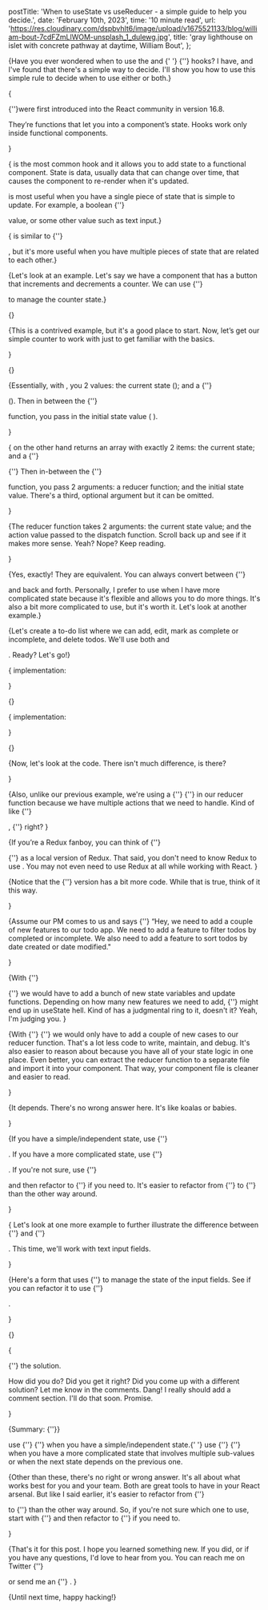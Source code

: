   postTitle:
    'When to useState vs useReducer - a simple guide to help you decide.',
  date: 'February 10th, 2023',
  time: '10 minute read',
  url: 'https://res.cloudinary.com/dspbvhlt6/image/upload/v1675521133/blog/william-bout-7cdFZmLlWOM-unsplash_1_dulewg.jpg',
  title:
    'gray lighthouse on islet with concrete pathway at daytime, William Bout',
};

{<Text>Have you ever wondered when to use the <QuoteText quote="useState"/> and
{' '}<QuoteText quote="useReducer"/> {''} hooks? I have, and I've found that
there's a simple way to decide. I'll show you how to use this simple rule to
decide when to use either or both.</Text>}

{<Text>

<ExternalUrl
  text="Hooks"
  href="https://reactjs.org/docs/hooks-overview.html#but-what-is-a-hook"
/> {''}were first introduced into the React community in version 16.8.

They’re functions that let you <BoldText text='“hook”'/> into a component’s
state. Hooks work only inside functional components.

</Text>}

{<Text><QuoteText quote="useState"/> is the most common hook and it allows you
to add state to a functional component. State is data, usually data that can
change over time, that causes the component to re-render when it's updated.

<QuoteText quote="useState" /> is most useful when you have a single piece of state
that is simple to update. For example, a boolean {''}

<QuoteText quote="isOpen"/> value, or some other <ExternalUrl
  text="primitive"
  href="https://developer.mozilla.org/en-US/docs/Glossary/Primitive"
/>  value such as text
input.</Text>}

{<Text><QuoteText quote="useReducer"/> is similar to {''}

<QuoteText quote="useState"/>, but it's more useful when you have multiple
pieces of state that are related to each other.</Text>}

{<Text>Let's look at an example. Let's say we have a component that has a button
that increments and decrements a counter. We can use {''}

<QuoteText quote="useState"/> to manage the counter state.</Text>}

{<Codesandbox src="https://codesandbox.io/embed/weathered-currying-vncl4b?fontsize=14&hidenavigation=1&theme=dark&codemirror=1&module=/src/App.jsx" />}

{<Text>This is a contrived example, but it's a good place to start. Now, let’s
get our simple counter to work with <QuoteText quote="useReducer"/> just to get
familiar with the basics.

</Text>}

{<Codesandbox src="https://codesandbox.io/embed/aged-microservice-eqyp97?fontsize=14&hidenavigation=1&theme=dark&codemirror=1&module=/src/App.jsx" />}

{<Text>Essentially, with <QuoteText quote="useState"/>, you <ExternalUrl
  text="destructure"
  href="https://developer.mozilla.org/en-US/docs/Web/JavaScript/Reference/Operators/Destructuring_assignment"
/> 2 values: the current state (<ItalicizedText text='count' />); and a {''}

<ExternalUrl
  text="set/update function"
  href="https://beta.reactjs.org/reference/react/useState#setstate"
/>

(<ItalicizedText text='setCount' />). Then in between the {''}

<QuoteText quote="useState" /> function, you pass in the initial state value (<ItalicizedText text="0" />
).

</Text>}

{<Text><QuoteText quote="useReducer" /> on the other hand returns an array with
exactly 2 items: the current state; and a {''}

<ExternalUrl
  text="dispatch function."
  href="https://beta.reactjs.org/reference/react/useReducer#dispatch"
/> {''}
Then in-between the {''}

<QuoteText quote="useReducer" /> function, you pass 2 arguments: a reducer function;
and the initial state value. There's a third, optional <ExternalUrl
  text="init"
  href="https://beta.reactjs.org/reference/react/useReducer#parameters"
/> argument but it can be omitted.

</Text>}

{<Text>The reducer function takes 2 arguments: the current state value; and the
action value passed to the dispatch function. Scroll back up and see if it makes
more sense. Yeah? Nope? Keep reading.

</Text>}

<AnchorTag
  text="Cool, so technically they do the same thing?"
  href="cool-so-technically-they-do-the-same-thing"
/>

{<Text>Yes, exactly! They are equivalent. You can always convert between {''}

<QuoteText quote="useState" /> and <QuoteText quote="useReducer" /> back and forth.
Personally, I prefer to use <QuoteText quote="useReducer" /> when I have more complicated state because it's flexible and allows you to do more things. It's also a bit more complicated to use, but it's worth it. Let's look
at another example.</Text>}

{<Text>Let's create a to-do list where we can add, edit, mark as complete or
incomplete, and delete todos. We'll use both <QuoteText quote="useState" /> and

<QuoteText quote="useReducer" />. Ready? Let's go!</Text>}

{<Text><QuoteText quote="useState" /> implementation:

</Text>}

{<Codesandbox src="https://codesandbox.io/embed/romantic-mountain-f7ewpu?fontsize=14&hidenavigation=1&theme=dark&codemirror=1&module=/src/App.jsx" />}

{<Text><QuoteText quote="useReducer" /> implementation:

</Text>}

{<Codesandbox src="https://codesandbox.io/embed/charming-curie-y65z6l?fontsize=14&hidenavigation=1&theme=dark&codemirror=1&module=/src/App.jsx" />}

{<Text>Now, let's look at the code. There isn't much difference, is there?

</Text>}

{<Text>Also, unlike our previous example, we're using a {''} <ExternalUrl
  text="switch statement"
  href="https://developer.mozilla.org/en-US/docs/Web/JavaScript/Reference/Statements/switch"
/> {''} in our reducer function because we have multiple actions that we need to
handle. Kind of like {''}

<ExternalUrl text="Redux" href="https://redux.js.org/" />, {''} right? 
</Text>}

<InfoNote
  note="This is just a convention though. We can also use if/else statements or just regular objects, but I prefer
the switch statement because it's easier to read."
/>

{<Text>If you’re a Redux fanboy, you can think of {''}

<QuoteText quote="useReducer" /> {''} as a local version of Redux. That said, you
don't need to know Redux to use <QuoteText quote="useReducer" />. You may not even need to use Redux at all while working with React.
</Text>}

{<Text>Notice that the {''} <QuoteText quote="useReducer" /> version has a bit
more code. While that is true, think of it this way.

</Text>}

{<Text>Assume our PM comes to us and says {''} “Hey, we need to add a couple of
new features to our todo app. We need to add a feature to filter todos by
completed or incomplete. We also need to add a feature to sort todos by date
created or date modified."

</Text>}

{<Text>With {''}

<QuoteText quote="useState" /> {''} we would have to add a bunch of new state variables
and update functions. 
Depending on how many new features we need to add, <ExternalUrl 
    text="we" 
    href="https://en.wikipedia.org/wiki/Royal_we"
/> {''}
 might end up in useState hell. Kind of has a judgmental ring to it, doesn't it? Yeah, I'm judging you.
</Text>}

<YellowNote note="useState hell is when you have a lot of useState variables and update functions. It's a nightmare to maintain and debug." />

{<Text>With {''} <QuoteText quote="useReducer" /> {''} we would only have to add
a couple of new cases to our reducer function. That's a lot less code to write,
maintain, and debug. It's also easier to reason about because you have all of
your state logic in one place. Even better, you can extract the reducer function
to a separate file and import it into your component. That way, your component
file is cleaner and easier to read.

</Text>}

<AnchorTag text="Which one should you use?" href="which-one-should-you-use" />

{<Text>It depends. There's no wrong answer here. It's like koalas or babies.

</Text>}

{<Text>If you have a simple/independent state, use {''}

<QuoteText quote="useState" />. If you have a more complicated state, use {''}

<QuoteText quote="useReducer" />. If you're not sure, use {''}

<QuoteText quote="useState" /> and then refactor to {''}
<QuoteText quote="useReducer" /> if you need to. It's easier to refactor from
{''} <QuoteText quote="useState" /> to {''} <QuoteText quote="useReducer" />
than the other way around.

</Text>}

{<Text> Let's look at one more example to further illustrate the difference
between {''} <QuoteText quote="useState" /> and {''}

<QuoteText quote="useReducer" />. This time, we'll work with text input fields.

</Text>}

{<Text>Here's a form that uses {''} <QuoteText quote="useState" /> to manage the
state of the input fields. See if you can refactor it to use {''}

<QuoteText quote="useReducer" />.

</Text>}

{<Codesandbox src="https://codesandbox.io/embed/thirsty-shtern-iddvq0?fontsize=14&hidenavigation=1&theme=dark&codemirror=1&module=/src/App.jsx" />}

{<Text>

<ExternalUrl
  text="Here's"
  href="https://codesandbox.io/s/admiring-firefly-ru0lo8?file=/src/App.js"
/>
{''} the solution.

How did you do? Did you get it right? Did you come up with a different solution?
Let me know in the comments. Dang! I really should add a comment section. I'll
do that soon. Promise.

</Text>}

<AnchorTag text="Conclusion" href="conclusion" />

{<Text>Summary: {''}</Text>}

<BulletPoint>
  use {''} <QuoteText quote="useState" /> {''} when you have a
  simple/independent state.{' '}
</BulletPoint>

<BulletPoint>
  use {''}
  <QuoteText quote="useReducer" /> {''} when you have a more complicated state that
  involves multiple sub-values or when the next state depends on the previous one.
</BulletPoint>

{<Text>Other than these, there's no right or wrong answer. It's all about what
works best for you and your team. Both are great tools to have in your React
arsenal. But like I said earlier, it's easier to refactor from {''}

<QuoteText quote="useState" /> to {''} <QuoteText quote="useReducer" /> than the
other way around. So, if you're not sure which one to use, start with {''}
<QuoteText quote="useState" /> and then refactor to {''}
<QuoteText quote="useReducer" /> if you need to.

</Text>}

{<Text>That's it for this post. I hope you learned something new. If you did, or
if you have any questions, I'd love to hear from you. You can reach me on
Twitter {''}

<ExternalUrl href="https://twitter.com/dayoawobeku" text="@dayoawobeku" /> or
send me an {''}
<ExternalUrl href="mailto:dayoawobeku@gmail.com" text="email" />. </Text>}

{<Text>Until next time, happy hacking!</Text>}

